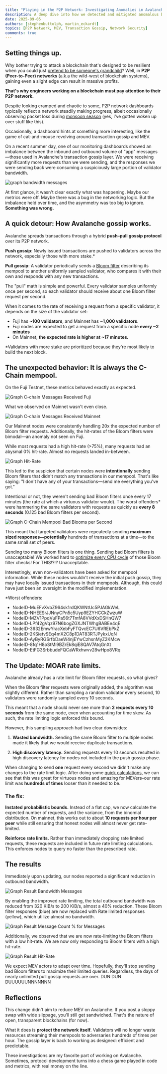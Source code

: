 ```yaml
---
title: "Playing in the P2P Network: Investigating Anomalies in Avalanche's Transaction Gossip"
description: A deep dive into how we detected and mitigated anomalous behavior in Avalanche's P2P network, where MEV actors were exploiting transaction gossip protocols to gain unfair advantages.
date: 2025-09-05
authors: [stephenbuttolph, martin_eckardt]
topics: [P2P Network, MEV, Transaction Gossip, Network Security]
comments: true
---
```


## Setting things up.

Why bother trying to attack a blockchain that's designed to be resilient when you could just [pretend to be someone's grandchild](https://www.fcc.gov/consumers/scam-alert/grandparent-scams-get-more-sophisticated)? Well, in **P2P (Peer-to-Peer) networks** (a.k.a the wild-west of blockchain systems), gaining even a slight edge can result in massive profits.

**That's why engineers working on a blockchain must pay attention to their P2P network.**

Despite looking cramped and chaotic to some, P2P network dashboards typically reflect a network steadily making progress, albeit occasionally observing packet loss during [monsoon season](https://forums.xfinity.com/conversations/your-home-network/ipv4-packet-loss-on-windy-afternoons/6087431943a1b761d4e812db?commentId=60db3dd83aae1c503595e417&replyId=60db410b4be6c333aae6cb0c) (yes, I've gotten woken up over stuff like this). 

Occasionally, a dashboard hints at something more interesting, like the game of cat-and-mouse revolving around transaction gossip and MEV.

On a recent summer day, one of our monitoring dashboards showed an imbalance between the inbound and outbound volume of "app" messages—those used in Avalanche's transaction gossip layer. We were receiving significantly more requests than we were sending, and the responses we were sending back were consuming a suspiciously large portion of validator bandwidth.

![graph bandwidth messages](https://qizat5l3bwvomkny.public.blob.vercel-storage.com/P2P_1.png)

At first glance, it wasn't clear exactly what was happening. Maybe our metrics were off. Maybe there was a bug in the networking logic. But the imbalance held over time, and the asymmetry was too big to ignore. **Something was wrong.**

## A quick detour: How Avalanche gossip works.

Avalanche spreads transactions through a hybrid **push–pull gossip protocol** over its P2P network.

**Push gossip**: Newly issued transactions are pushed to validators across the network, especially those with more stake.*

**Pull gossip**: A validator periodically sends a [Bloom filter](https://en.wikipedia.org/wiki/Bloom_filter) describing its mempool to another uniformly sampled validator, who compares it with their own and responds with any new transactions.

The "pull" math is simple and powerful. Every validator samples uniformly once per second, so each validator should receive about one Bloom filter request per second.

When it comes to the rate of receiving a request from a specific validator, it depends on the size of the validator set:

- Fuji has **~100 validators**, and Mainnet has **~1,000 validators**.
- Fuji nodes are expected to get a request from a specific node **every ~2 minutes**
- On Mainnet, **the expected rate is higher at ~17 minutes.**

*Validators with more stake are prioritized because they're most likely to build the next block.

## The unexpected behavior: It is always the C-Chain mempool.

On the Fuji Testnet, these metrics behaved exactly as expected.

![Graph C-chain Messages Received Fuji](https://qizat5l3bwvomkny.public.blob.vercel-storage.com/P2P_2.png)

What we observed on Mainnet wasn't even close.

![Graph C-chain Messages Received Mainnet](https://qizat5l3bwvomkny.public.blob.vercel-storage.com/P2P_3.png)

Our Mainnet nodes were consistently handling 20x the expected number of Bloom filter requests. Additionally, the hit-rates of the Bloom filters were bimodal—an anomaly not seen on Fuji.

While most requests had a high hit-rate (>75%), many requests had an abysmal 0% hit-rate. Almost no requests landed in-between.

![Graph Hit-Rate](https://qizat5l3bwvomkny.public.blob.vercel-storage.com/P2P_4.png)

This led to the suspicion that certain nodes were **intentionally** sending Bloom filters that didn't match any transactions in our mempool. That's like saying: "I don't have any of your transactions—send me everything you've got."

Intentional or not, they weren't sending bad Bloom filters once every 17 minutes (the rate at which a virtuous validator would). The worst offenders* were hammering the same validators with requests as quickly as **every 8 seconds** (0.125 bad Bloom filters per second).

![Graph C-Chain Mempool Bad Blooms per Second](https://qizat5l3bwvomkny.public.blob.vercel-storage.com/P2P_5.png)

This meant that targeted validators were repeatedly sending **maximum sized responses—potentially** hundreds of transactions at a time—to the same small set of peers.

Sending too many Bloom filters is one thing. Sending bad Bloom filters is unacceptable! We worked hard to [optimize every CPU cycle](https://github.com/ava-labs/avalanchego/pull/2622) of those Bloom filter checks! For THIS!?!? Unacceptable.

Interestingly, even non-validators have been asked for mempool information. While these nodes wouldn't receive the initial push gossip, they may have locally issued transactions in their mempools. Although, this could have just been an oversight in the modified implementation.

*Worst offenders:
- NodeID-MuEFvXvbZ964sk1rdQKWNtUc5PJAGkWeL
- NodeID-NHEESrJJNnyCPn5c5Uyp9EZYHCCkZwzuW
- NodeID-MZV1PpqVuFPa56t7TmfA8VVdXxDSHnQW7
- NodeID-LPf42gVqz97N6bogZGXJNTWhgBABEe4qE
- NodeID-3632EmwYracXebFyFTQvcEC7U6VREbPkZ
- NodeID-2KSietvSEq4mX2C8p1DAT83RTJPykxUqN
- NodeID-AyByRGSrfbDaeW4njEYwCzhsnMyZ2KMcw
- NodeID-8fq1H8oStMi9BZrEk8qiE8QAV7AtqGnXt
- NodeID-EtFG3SrbbudeFQCaWRxhwvv28wHpo8VRq

## The Update: MOAR rate limits.

Avalanche already has a rate limit for Bloom filter requests, so what gives? 

When the Bloom filter requests were originally added, the algorithm was slightly different. Rather than sampling a random validator every second, 10 validators were randomly sampled every 10 seconds.

This meant that a node should never see more than **2 requests every 10 seconds** from the same node, even when accounting for time skew. As such, the rate limiting logic enforced this bound.

However, this sampling approach had two clear downsides:

1. **Wasted bandwidth.**
   Sending the same Bloom filter to multiple nodes made it likely that we would receive duplicate transactions.

2. **High discovery latency.**
   Sending requests every 10 seconds resulted in high discovery latency for nodes not included in the push gossip phase.

When changing to send **one** request every second we didn't make any changes to the rate limit logic. After doing some [quick calculations](https://stattrek.com/online-calculator/binomial), we can see that this was great for virtuous nodes and amazing for MEVers–our rate limit was **hundreds of times** looser than it needed to be.

### The fix:

**Instated probabilistic bounds.**
Instead of a flat cap, we now calculate the expected number of requests, and the variance, from the binomial distribution. On mainnet, this works out to about **10 requests per hour per peer** while still ensuring that honest nodes will almost never get rate-limited.

**Reinforce rate limits.**
Rather than immediately dropping rate limited requests, these requests are included in future rate limiting calculations. This enforces nodes to query no faster than the prescribed rate.

## The results

Immediately upon updating, our nodes reported a significant reduction in outbound bandwidth.

![Graph Result Bandwidth Messages](https://qizat5l3bwvomkny.public.blob.vercel-storage.com/P2P_6.png)

By enabling the improved rate limiting, the total outbound bandwidth was reduced from 320 KiB/s to 200 KiB/s, almost a 40% reduction. These Bloom filter responses (blue) are now replaced with Rate limited responses (yellow), which utilize almost no bandwidth.

![Graph Result Message Count % for Messages](https://qizat5l3bwvomkny.public.blob.vercel-storage.com/P2P_7.png)

Additionally, we observed that we are now rate-limiting the Bloom filters with a low hit-rate. We are now only responding to Bloom filters with a high hit-rate.

![Graph Result Hit-Rate](https://qizat5l3bwvomkny.public.blob.vercel-storage.com/P2P_8.png)

We expect MEV actors to adapt over time. Hopefully, they'll stop sending bad Bloom filters to maximize their limited queries. Regardless, the days of nearly unlimited pull gossip requests are over. DUN DUN DUUUUUUNNNNNNN 

## Reflections

This change didn't aim to reduce MEV on Avalanche. If you post a sloppy swap with wide slippage, you'll still get sandwiched. That's the nature of open, transparent blockchains (for now).

What it does is **protect the network itself**. Validators will no longer waste resources streaming their mempools to adversaries hundreds of times per hour. The gossip layer is back to working as designed: efficient and predictable.

These investigations are my favorite part of working on Avalanche. Sometimes, protocol development turns into a chess game played in code and metrics, with real money on the line.
